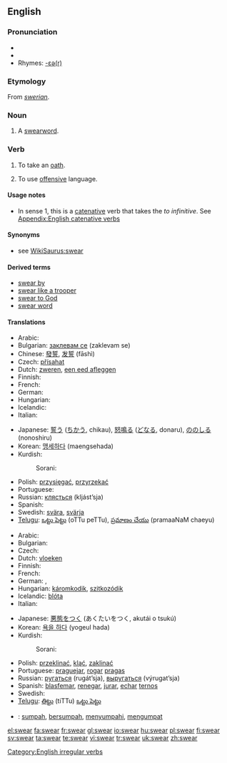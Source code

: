 ==English==

===Pronunciation===
* {{IPA|/'swɛəɻ/}}
* {{audio|en-us-swear.ogg|Audio (US)}}
* Rhymes: [[Rhymes:English:-ɛə(r)|-ɛə(r)]]

===Etymology===
From {{OE.}} ''[[swerian]]''.

===Noun===
{{en-noun}}

# A [[swearword]].

===Verb===
{{en-verb|swears|swearing|swore|sworn}}

# {{intransitive}} {{transitive}} To take an [[oath]].
# {{intransitive}} To use [[offensive]] language.

====Usage notes====
* In sense 1, this is a [[catenative]] verb that takes the ''to infinitive''. See [[Appendix:English catenative verbs]]

====Synonyms====
* see [[WikiSaurus:swear]]

====Derived terms====
* [[swear by]]
* [[swear like a trooper]]
* [[swear to God]]
* [[swear word]]

====Translations====
{{trans-top|to take an oath}}
* Arabic: {{Arab|[[حلف]]}} {{unicode|(ħálafa)}}
* Bulgarian: [[заклевам се]] (zaklevam se)
* Chinese: [[發誓]], [[发誓]] (fāshì)
* Czech: [[přísahat]]
* Dutch: [[zweren]], [[een eed afleggen]]
* Finnish: {{t-|fi|vannoa}}
* French: {{t+|fr|jurer}}
* German: {{t-|de|schwören}}
* Hungarian: {{t+|hu|esküszik}}
* Icelandic: {{t-|is|sverja}}
* Italian: {{t+|it|giurare}}
{{trans-mid}}
* Japanese: [[誓う]] ([[ちかう]], chikau), [[怒鳴る]] ([[どなる]], donaru), [[ののしる]] (nonoshiru)
* Korean: [[맹세하다]] (maengsehada)
* Kurdish:
*: Sorani: {{t|ku|سوێن خواردن|tr=swaen khwArdin|sc=KUchar}}
* Polish: [[przysięgać]], [[przyrzekać]]
* Portuguese: {{t+|pt|jurar}}
* Russian: [[клясться]] (kljást’sja)
* Spanish: {{t-|es|jurar}}
* Swedish: [[svära]], [[svärja]]
* [[Telugu]]: [[ఒట్టు పెట్టు]] (oTTu peTTu), [[ప్రమాణం చేయు]] (pramaaNaM chaeyu)
{{trans-bottom}}

{{trans-top|to curse}}
* Arabic: {{Arab|[[شتم]]}} {{unicode|(šátama)}}
* Bulgarian: {{t+|bg|псувам|tr=psuvam|sc=Cyrl}}
* Czech: {{t-|cs|klít}}
* Dutch: [[vloeken]]
* Finnish: {{t+|fi|kiroilla}}
* French: {{t+|fr|jurer}}
* German: {{t+|de|schimpfen}}, {{t+|de|fluchen}}
* Hungarian: [[káromkodik]], [[szitkozódik]]
* Icelandic: [[blóta]]
* Italian: {{t+|it|insultare}}
{{trans-mid}}
* Japanese: [[悪態をつく]] (あくたいをつく, akutái o tsukú)
* Korean: [[욕을 하다]] (yogeul hada)
* Kurdish:
*: Sorani: {{t|ku|جوێن دان|tr=jwaen dAn|sc=KUchar}}
* Polish: [[przeklinać]], [[kląć]], [[zaklinać]]
* Portuguese: [[praguejar]], [[rogar]] [[praga]]s
* Russian: [[ругаться]] (rugát’sja), [[выругаться]] (výrugat’sja)
* Spanish: [[blasfemar]], [[renegar]], [[jurar]], [[echar]] [[terno]]s
* Swedish: {{t+|sv|svära}}
* [[Telugu]]: [[తిట్టు]] (tiTTu) [[ఒట్టు పెట్టు]]
{{trans-bottom}}

{{checktrans}}

* {{ttbc|Indonesian}}: [[sumpah]], [[sumpah|bersumpah]], [[sumpah|menyumpahi]], [[umpat|mengumpat]]

[[Category:English irregular verbs]]

[[el:swear]]
[[fa:swear]]
[[fr:swear]]
[[gl:swear]]
[[io:swear]]
[[hu:swear]]
[[pl:swear]]
[[fi:swear]]
[[sv:swear]]
[[ta:swear]]
[[te:swear]]
[[vi:swear]]
[[tr:swear]]
[[uk:swear]]
[[zh:swear]]